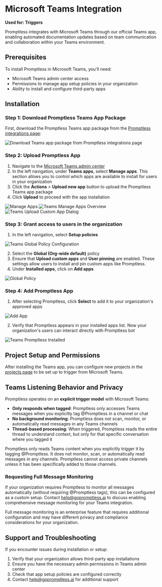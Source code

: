# Microsoft Teams Integration

**Used for: Triggers**

Promptless integrates with Microsoft Teams through our official Teams app, enabling automated documentation updates based on team communication and collaboration within your Teams environment.

## Prerequisites

To install Promptless in Microsoft Teams, you'll need:
- Microsoft Teams admin center access
- Permissions to manage app setup policies in your organization
- Ability to install and configure third-party apps

## Installation

### Step 1: Download Promptless Teams App Package

First, download the Promptless Teams app package from the [Promptless integrations page](https://app.gopromptless.ai/integrations):

<Frame>
  <img src="https://promptless-customer-doc-assets.s3.amazonaws.com/docs-images/org_2lvkgU9erOFxYhtEVVC0ymPrPdF/996a81d2-7bb6-4b6b-95d3-ef076c150450-teams-integrations-page-download.png" alt="Download Teams app package from Promptless integrations page" />
</Frame>

### Step 2: Upload Promptless App

1. Navigate to the [Microsoft Teams admin center](https://admin.teams.microsoft.com)
2. In the left navigation, under **Teams apps**, select **Manage apps**. This section allows you to control which apps are available to install for users in your organization
3. Click the **Actions** > **Upload new app** button to upload the Promptless Teams app package
4. Click **Upload** to proceed with the app installation

<Frame>
  <img src="https://promptless-customer-doc-assets.s3.amazonaws.com/docs-images/org_2lvkgU9erOFxYhtEVVC0ymPrPdF/0042d96c-e3e7-42b7-8ee9-3d5cda74a0d4-teams-admin-center-app-setup-policies.png" alt="Manage Apps" />
</Frame>

<Frame>
  <img src="https://promptless-customer-doc-assets.s3.amazonaws.com/docs-images/org_2lvkgU9erOFxYhtEVVC0ymPrPdF/0042d96c-e3e7-42b7-8ee9-3d5cda74a0d4-teams-manage-apps-overview.png" alt="Teams Manage Apps Overview" />
</Frame>

<Frame>
  <img src="https://promptless-customer-doc-assets.s3.amazonaws.com/docs-images/org_2lvkgU9erOFxYhtEVVC0ymPrPdF/0042d96c-e3e7-42b7-8ee9-3d5cda74a0d4-teams-upload-custom-app-dialog.png" alt="Teams Upload Custom App Dialog" />
</Frame>

### Step 3: Grant access to users in the organization

1. In the left navigation, select **Setup policies**

<Frame>
  <img src="https://promptless-customer-doc-assets.s3.amazonaws.com/docs-images/org_2lvkgU9erOFxYhtEVVC0ymPrPdF/0042d96c-e3e7-42b7-8ee9-3d5cda74a0d4-teams-global-policy-configuration.png" alt="Teams Global Policy Configuration" />
</Frame>

2. Select the **Global (Org-wide default)** policy
3. Ensure that **Upload custom apps** and **User pinning** are enabled. These settings allow users to install and pin custom apps like Promptless.
4. Under **Installed apps**, click on **Add apps**

<Frame>
  <img src="https://promptless-customer-doc-assets.s3.amazonaws.com/docs-images/org_2lvkgU9erOFxYhtEVVC0ymPrPdF/0042d96c-e3e7-42b7-8ee9-3d5cda74a0d4-teams-add-apps-button.png" alt="Global Policy" />
</Frame>

### Step 4: Add Promptless App

1. After selecting Promptless, click **Select** to add it to your organization's approved apps

<Frame>
  <img src="https://promptless-customer-doc-assets.s3.amazonaws.com/docs-images/org_2lvkgU9erOFxYhtEVVC0ymPrPdF/0042d96c-e3e7-42b7-8ee9-3d5cda74a0d4-teams-search-promptless.png" alt="Add App" />
</Frame>

2. Verify that Promptless appears in your installed apps list. Now your organization's users can interact directly with Promptless bot

<Frame>
  <img src="https://promptless-customer-doc-assets.s3.amazonaws.com/docs-images/org_2lvkgU9erOFxYhtEVVC0ymPrPdF/0042d96c-e3e7-42b7-8ee9-3d5cda74a0d4-teams-promptless-installed.png" alt="Teams Promptless Installed" />
</Frame>

## Project Setup and Permissions

After installing the Teams app, you can configure new projects in the [projects page](https://app.gopromptless.ai/projects) to be set up to trigger from Microsoft Teams.

## Teams Listening Behavior and Privacy

Promptless operates on an **explicit trigger model** with Microsoft Teams:

- **Only responds when tagged**: Promptless only accesses Teams messages when you explicitly tag @Promptless in a channel or chat
- **No background monitoring**: Promptless does not scan, monitor, or automatically read messages in any Teams channels
- **Thread-based processing**: When triggered, Promptless reads the entire thread to understand context, but only for that specific conversation where you tagged it

<Warning title="Privacy and Channel Access">
  Promptless only reads Teams content when you explicitly trigger it by tagging @Promptless. It does not monitor, scan, or automatically read messages in any channels. Promptless cannot access private channels unless it has been specifically added to those channels.
</Warning>

### Requesting Full Message Monitoring

If your organization requires Promptless to monitor all messages automatically (without requiring @Promptless tags), this can be configured as a custom setup. Contact [help@gopromptless.ai](mailto:help@gopromptless.ai) to discuss enabling comprehensive message monitoring for your Teams integration.

<Note>
  Full message monitoring is an enterprise feature that requires additional configuration and may have different privacy and compliance considerations for your organization.
</Note>

## Support and Troubleshooting

If you encounter issues during installation or setup:

1. Verify that your organization allows third-party app installations
2. Ensure you have the necessary admin permissions in Teams admin center
3. Check that app setup policies are configured correctly
4. Contact [help@gopromptless.ai](mailto:help@gopromptless.ai) for additional support